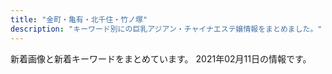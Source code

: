 ```yaml
---
title: "金町・亀有・北千住・竹ノ塚"
description: "キーワード別にの巨乳アジアン・チャイナエステ嬢情報をまとめました。"
---
```


新着画像と新着キーワードをまとめています。
2021年02月11日の情報です。

<DmmAffiliateIns />
<KeywordTable
  shops={
    [
    {
        "station": "JR\u5317\u5343\u4f4f\u99c5\u6771\u53e3",
        "keywords": {},
        "name": "\u7f8e\u5802",
        "url": "http://aroma-heal.com/",
        "img_links": [
            "http://aroma-heal.com/img/sys4.png",
            "http://aroma-heal.com/img/pc.jpg",
            "http://aroma-heal.com/img/cam.jpg",
            "http://aroma-heal.com/img/sys3.png",
            "http://aroma-heal.com/img/t-r.jpg",
            "http://aroma-heal.com/img/t-t.jpg",
            "http://aroma-heal.com/img/sys1.png",
            "http://aroma-heal.com/img/t-s.jpg",
            "http://aroma-heal.com/img/pic.jpg",
            "http://aroma-heal.com/img/paypay.png",
            "http://aroma-heal.com/img/t-a.jpg",
            "http://aroma-heal.com/img/adrs.jpg",
            "http://aroma-heal.com/img/sys2.png",
            "http://aroma-heal.com/img/botton.jpg",
            "http://aroma-heal.com/img/info.jpg",
            "http://aroma-heal.com/img/add.jpg",
            "http://aroma-heal.com/staff/aoi/01.jpg",
            "http://aroma-heal.com/img/tel.jpg",
            "http://aroma-heal.com/staff/yuki/01.jpg",
            "http://aroma-heal.com/img/sysetc.png",
            "http://aroma-heal.com/img/t-o.jpg",
            "http://aroma-heal.com/staff/mimi/01.jpg",
            "http://aroma-heal.com/img/tit.jpg"
        ]
    },
    {
        "station": "JR\u91d1\u753a\u99c5\u5317\u53e3",
        "name": "\u697d",
        "img_links": [
            "http://raku.est888.com/css/nav/nav-004.jpg",
            "http://raku.est888.com/css/cam01.jpg",
            "http://raku.est888.com/css/staff/staff002-a.png",
            "http://raku.est888.com/css/nav/nav-005.jpg",
            "http://raku.est888.com/css/nav/nav-002.jpg",
            "http://raku.est888.com/css/nav/nav-006.jpg",
            "http://raku.est888.com/css/osusume01.jpg",
            "http://raku.est888.com/css/nav/nav-001.jpg",
            "http://raku.est888.com/css/top02-left.png",
            "http://raku.est888.com/css/staff/staff0001-a.png",
            "http://raku.est888.com/css/nav/nav-003.jpg",
            "http://raku.est888.com/css/staff/staff01-a.png",
            "http://raku.est888.com/css/tel.png"
        ],
        "keywords": {
            "87": 2,
            "89": 1,
            "D": 1,
            "C": 2
        },
        "url": "http://raku.est888.com/"
    },
    {
        "keywords": {
            "D": 14,
            "90": 7,
            "89": 7,
            "87": 7,
            "88": 7,
            "86": 14,
            "C": 13
        },
        "station": "JR\u91d1\u753a\u99c5\u5317\u53e3",
        "img_links": [
            "https://lush.jpn.vin/photos/sites/6/2021/01/2021012905303514.jpg",
            "https://lush.jpn.vin/images/tit_news.png",
            "https://lush.jpn.vin/images/room1.jpg",
            "http://lush.a3.jpn.vin/upload/sites/6/2021/01/2021012905303514.jpg",
            "https://lush.jpn.vin/images/side_mobile.png",
            "https://lush.jpn.vin/images/room2.jpg",
            "https://lush.jpn.vin/images/girl.png",
            "https://lush.jpn.vin/photos/sites/6/2020/12/2020121402082025.jpg",
            "https://lush.jpn.vin/images/room3.jpg",
            "https://lush.jpn.vin/images/lb.png",
            "https://lush.jpn.vin/photos/sites/6/2020/12/2020121402091934.jpg",
            "https://lush.jpn.vin/images/bg_comend.jpg",
            "https://lush.jpn.vin/photos/sites/6/2021/01/2021011906135643.jpg",
            "https://lush.jpn.vin/photos/sites/6/2020/12/2020121402072787.jpg",
            "https://lush.jpn.vin/images/top.png",
            "https://lush.jpn.vin/images/rb.png",
            "https://lush.jpn.vin/images/tit_pick.jpg",
            "https://lush.jpn.vin/photos/sites/6/2020/12/202012140206371.jpg",
            "https://lush.jpn.vin/images/border-bottom.png",
            "https://lush.jpn.vin/images/end.jpg",
            "https://lush.jpn.vin/images/room4.jpg",
            "https://lush.jpn.vin/images/tit_staff.jpg"
        ],
        "url": "https://lush.jpn.vin/",
        "name": "\u30e9\u30c3\u30b7\u30e5"
    },
    {
        "station": "\u7af9\u30ce\u585a\u99c5\u897f\u53e3",
        "keywords": {
            "C": 9,
            "88": 1,
            "D": 3,
            "86": 1
        },
        "name": "\u521d\u604b",
        "url": "http://bientid.xyz/",
        "img_links": [
            "http://bientid.xyz/uploads/allimg/210126/1-210126140942300.png",
            "http://bientid.xyz/webstyle/end.png",
            "http://bientid.xyz/webstyle/sp_ico03.png",
            "http://bientid.xyz/uploads/210126/1-210126150T3c8.jpg",
            "http://bientid.xyz/webstyle/sp_ico06.png",
            "http://bientid.xyz/uploads/210203/1-210203151151H2.jpg",
            "http://bientid.xyz/uploads/210203/1-210203151134C5.jpg",
            "http://bientid.xyz/uploads/allimg/210126/1-210126150H2237.jpg",
            "http://bientid.xyz/uploads/210203/1-21020315120VF.jpg",
            "http://bientid.xyz/uploads/allimg/200704/1-200F41K637.jpg",
            "http://bientid.xyz/uploads/allimg/210104/1-210104143G2.jpg",
            "http://bientid.xyz/uploads/allimg/210126/1-210126150FEB.jpg",
            "http://bientid.xyz/webstyle/info.jpg",
            "http://bientid.xyz/webstyle/sp_ico05.png",
            "http://bientid.xyz/webstyle/sp_ico04.png",
            "http://bientid.xyz/uploads/allimg/210126/1-210126150A4T4.jpg",
            "http://bientid.xyz/webstyle/sp_header.png",
            "http://bientid.xyz/uploads/allimg/210126/1-210126150KC30.jpg",
            "http://bientid.xyz/webstyle/sp_ico01.png",
            "http://bientid.xyz/webstyle/sp_ico02.png",
            "http://bientid.xyz/uploads/allimg/200513/1-2005131R509.jpg"
        ]
    },
    {
        "station": "\u6885\u5cf6\u99c5",
        "name": "\u5fc3",
        "url": "http://sumirety.xyz/",
        "img_links": [],
        "keywords": {}
    },
    {
        "station": "JR\u91d1\u753a\u99c5\u5317\u53e3",
        "keywords": {
            "85": 8,
            "86": 2,
            "E": 4,
            "D": 10,
            "87": 4,
            "88": 4,
            "F": 4,
            "C": 14
        },
        "url": "http://www.yurikago-massage.work/",
        "img_links": [
            "http://www.yurikago-massage.work/img/sta10.jpg",
            "http://www.yurikago-massage.work/img/st10.jpg",
            "http://www.yurikago-massage.work/img/mo.png",
            "http://www.yurikago-massage.work/img/botton.jpg",
            "http://www.yurikago-massage.work/img/st8.jpg",
            "http://www.yurikago-massage.work/img/st6.jpg",
            "http://www.yurikago-massage.work/img/fla-1.jpg",
            "http://www.yurikago-massage.work/img/nos.jpg",
            "http://www.yurikago-massage.work/img/st9.jpg",
            "http://www.yurikago-massage.work/img/st12.jpg",
            "http://www.yurikago-massage.work/img/sta9.jpg",
            "http://www.yurikago-massage.work/img/fla-2.jpg",
            "http://www.yurikago-massage.work/img/sta11.jpg",
            "http://www.yurikago-massage.work/img/sta8.jpg",
            "http://www.yurikago-massage.work/img/st09.jpg",
            "http://www.yurikago-massage.work/img/st11.jpg",
            "http://www.yurikago-massage.work/img/sta6.jpg",
            "http://www.yurikago-massage.work/img/st7.jpg",
            "http://www.yurikago-massage.work/img/sta12.jpg",
            "http://www.yurikago-massage.work/img/sta7.jpg"
        ],
        "name": "\u3086\u308a\u304b\u3054"
    },
    {
        "name": "\u7652\u3057\u306e\u5bb6",
        "img_links": [
            "http://www.maria0228.com/img/3.jpg",
            "http://www.maria0228.com/img/7.jpg",
            "http://www.maria0228.com/img/1.jpg",
            "http://www.maria0228.com/img/5.jpg",
            "http://www.maria0228.com/img/aya.jpg",
            "http://www.maria0228.com/img/yuri.jpg",
            "http://www.maria0228.com/img/4.jpg",
            "http://www.maria0228.com/img/6.jpg",
            "http://www.maria0228.com/img/ayumi.jpg",
            "http://www.maria0228.com/img/nana.jpg",
            "http://www.maria0228.com/img/mina.jpg",
            "http://www.maria0228.com/img/danni.jpg",
            "http://www.maria0228.com/img/erika.jpg",
            "http://www.maria0228.com/img/2.jpg"
        ],
        "station": "JR\u4e80\u6709\u99c5\u5317\u53e3",
        "url": "http://www.maria0228.com/",
        "keywords": {}
    },
    {
        "station": "\u6885\u5cf6\u99c5",
        "keywords": {},
        "img_links": [
            "http://relax-esthe.tokyo/css/staff/staff07.png",
            "http://relax-esthe.tokyo/css/m-top02.jpg",
            "http://relax-esthe.tokyo/css/m-top-right01.jpg",
            "http://relax-esthe.tokyo/css/m-left.jpg",
            "http://relax-esthe.tokyo/css/staff/staff03.png",
            "http://relax-esthe.tokyo/images/call.png",
            "http://relax-esthe.tokyo/css/m-right.jpg",
            "http://relax-esthe.tokyo/css/m-head1.jpg",
            "http://relax-esthe.tokyo/css/m-top-right03.jpg",
            "http://relax-esthe.tokyo/css/m-top-right04.jpg",
            "http://relax-esthe.tokyo/css/staff/staff01.png",
            "http://relax-esthe.tokyo/css/m-top-right02.jpg",
            "http://relax-esthe.tokyo/css/staff/staff02.png",
            "http://relax-esthe.tokyo/css/staff/staff06.png",
            "http://relax-esthe.tokyo/css/m-yejiao.jpg",
            "http://relax-esthe.tokyo/css/top-left01.jpg",
            "http://relax-esthe.tokyo/css/staff/staff05.png"
        ],
        "name": "\u3084\u3059\u3089\u304e",
        "url": "http://relax-esthe.tokyo/"
    },
    {
        "keywords": {
            "87": 238,
            "82": 102,
            "E": 204,
            "D": 680,
            "86": 442,
            "88": 68,
            "85": 306,
            "83": 272,
            "C": 585
        },
        "name": "\u82b1\u306e\u604b",
        "station": "\u7dbe\u702c\u99c5\u6771\u53e3",
        "img_links": [
            "http://bananokoi.ies.bz/photos/sites/53/2020/02/202002210532112.jpg",
            "http://bananokoi.ies.bz/photos/sites/53/2019/12/2019120604141324.jpg",
            "http://bananokoi.ies.bz/photos/sites/53/2020/01/2020011802175533.jpg",
            "http://bananokoi.ies.bz/photos/sites/53/2020/02/2020022204462823.jpg",
            "http://bananokoi.ies.bz/photos/sites/53/2020/06/2020063005375274.jpg",
            "http://bananokoi.ies.bz/photos/sites/53/2020/01/2020012905580453.jpg",
            "http://bananokoi.ies.bz/photos/sites/53/2019/11/2019112805045756.jpg",
            "http://bananokoi.ies.bz/photos/sites/53/2019/11/201911280504516.jpg",
            "http://bananokoi.ies.bz/photos/sites/53/2020/11/202011280901218.jpg",
            "http://bananokoi.ies.bz/images/mobile.jpg",
            "http://bananokoi.ies.bz/photos/sites/53/2020/12/2020121106361635.jpg",
            "http://bananokoi.ies.bz/photos/sites/53/2020/03/2020032705040960.jpg",
            "http://bananokoi.ies.bz/photos/sites/53/2020/02/2020020204205679.jpg",
            "http://bananokoi.ies.bz/photos/sites/53/2019/11/2019112509563092.jpg",
            "http://bananokoi.a6.reraku.work/upload/sites/53/2021/02/2021020705035989.jpg",
            "http://bananokoi.ies.bz/images/s_news.png",
            "http://bananokoi.ies.bz/photos/sites/53/2019/12/2019120604140617.jpg",
            "http://bananokoi.ies.bz/photos/sites/53/2020/02/2020021601411955.jpg",
            "http://bananokoi.ies.bz/photos/sites/53/2020/01/2020010804073793.jpg",
            "http://bananokoi.ies.bz/photos/sites/53/2020/06/2020061703534053.jpg",
            "http://bananokoi.ies.bz/photos/sites/53/2020/01/2020010303301377.jpg",
            "http://bananokoi.ies.bz/photos/sites/53/2020/10/2020101906190427.jpg",
            "http://bananokoi.ies.bz/photos/sites/53/2020/01/2020010303302126.jpg",
            "http://bananokoi.ies.bz/images/s_link.png",
            "http://bananokoi.ies.bz/photos/sites/53/2019/09/2019093008164370.jpg",
            "http://bananokoi.ies.bz/photos/sites/53/2019/08/2019082408250582.jpg",
            "http://bananokoi.ies.bz/photos/sites/53/2019/10/2019100807095937.jpg",
            "http://bananokoi.ies.bz/photos/sites/53/2019/10/2019100807095912.jpg",
            "http://bananokoi.ies.bz/photos/sites/53/2020/03/2020031706295336.jpg",
            "http://bananokoi.ies.bz/photos/sites/53/2021/01/2021011602200137.jpg",
            "http://bananokoi.ies.bz/photos/sites/53/2020/07/2020072004552537.jpg",
            "http://bananokoi.ies.bz/images/s3.jpg",
            "http://bananokoi.ies.bz/photos/sites/53/2019/11/2019112509562424.jpg",
            "http://bananokoi.ies.bz/photos/sites/53/2021/01/2021011905294561.jpg",
            "http://bananokoi.ies.bz/photos/sites/53/2020/02/2020021601411832.jpg",
            "http://bananokoi.ies.bz/photos/sites/53/2020/12/2020121503311780.jpg",
            "http://bananokoi.ies.bz/photos/sites/53/2019/09/2019093008164995.jpg",
            "http://bananokoi.ies.bz/photos/sites/53/2020/11/2020110807293666.jpg",
            "http://bananokoi.ies.bz/photos/sites/53/2020/01/2020010804074123.jpg",
            "http://bananokoi.ies.bz/photos/sites/53/2019/12/2019120604135958.jpg",
            "http://bananokoi.ies.bz/photos/sites/53/2019/08/2019082205504462.jpg",
            "http://bananokoi.ies.bz/photos/sites/53/2020/03/2020031706294445.jpg",
            "http://bananokoi.ies.bz/photos/sites/53/2019/11/2019111506470991.jpg",
            "http://bananokoi.ies.bz/images/news_bj1.png",
            "http://bananokoi.ies.bz/photos/sites/53/2020/08/2020081801004276.jpg",
            "http://bananokoi.ies.bz/photos/sites/53/2020/10/2020101705493891.jpg",
            "http://bananokoi.ies.bz/photos/sites/53/2020/12/2020120601271370.jpg",
            "http://bananokoi.ies.bz/photos/sites/53/2019/11/2019112805050353.jpg",
            "http://bananokoi.ies.bz/photos/sites/53/2019/10/2019101907391084.jpg",
            "http://bananokoi.ies.bz/images/s_staff.png",
            "http://bananokoi.ies.bz/photos/sites/53/2020/01/2020012905575764.jpg",
            "http://bananokoi.ies.bz/photos/sites/53/2021/01/2021010706341642.jpg",
            "http://bananokoi.ies.bz/photos/sites/53/2021/02/2021020705035989.jpg",
            "http://bananokoi.ies.bz/images/news_bj3.png",
            "http://bananokoi.ies.bz/photos/sites/53/2020/11/2020110503264562.jpg",
            "http://bananokoi.ies.bz/photos/sites/53/2019/08/2019082409223122.jpg",
            "http://bananokoi.ies.bz/photos/sites/53/2019/09/2019091001154919.jpg",
            "http://bananokoi.ies.bz/images/end.jpg",
            "http://bananokoi.ies.bz/photos/sites/53/2020/01/2020011802175754.jpg",
            "http://bananokoi.ies.bz/photos/sites/53/2020/08/202008300527126.jpg",
            "http://bananokoi.ies.bz/photos/sites/53/2020/02/2020020108400481.jpg",
            "http://bananokoi.ies.bz/photos/sites/53/2019/10/201910100356119.jpg",
            "http://bananokoi.ies.bz/images/top.jpg",
            "http://bananokoi.ies.bz/photos/sites/53/2020/12/2020122306264975.jpg",
            "http://bananokoi.ies.bz/photos/sites/53/2020/02/2020020108400986.jpg",
            "http://bananokoi.ies.bz/photos/sites/53/2020/11/2020111505532746.jpg",
            "http://bananokoi.ies.bz/photos/sites/53/2020/09/2020091405284352.jpg",
            "http://bananokoi.ies.bz/photos/sites/53/2021/01/2021010905422788.jpg"
        ],
        "url": "http://bananokoi.ies.bz/"
    },
    {
        "keywords": {
            "83": 1,
            "86": 2,
            "D": 2,
            "C": 13,
            "84": 1
        },
        "url": "http://kokoroan.jps.cm/",
        "station": "\u7af9\u30ce\u585a\u99c5\u6771\u53e3",
        "name": "\u5922\u306e\u5bb6",
        "img_links": [
            "http://kokoroan.jps.cm/images/room2.jpg",
            "http://kokoroan.jps.cm/images/ser3.jpg",
            "http://kokoroan.jps.cm/photos/sites/31/2019/06/2019060614301966.jpg",
            "http://kokoroan.jps.cm/images/room4.jpg",
            "http://kokoroan.jps.cm/images/girl-z2.jpg",
            "http://kokoroan.jps.cm/images/end.jpg",
            "http://kokoroan.jps.cm/images/mobile.jpg",
            "http://kokoroan.jps.cm/photos/sites/31/2020/08/2020082513400117.jpg",
            "http://kokoroan.jps.cm/images/ser1.jpg",
            "http://kokoroan.jps.cm/images/staff_line.jpg",
            "http://kokoroan.jps.cm/images/service_line.jpg",
            "http://kokoroan.jps.cm/images/ser2.jpg",
            "http://kokoroan.jps.cm/images/ser4.jpg",
            "http://kokoroan.jps.cm/images/ser5.jpg",
            "http://kokoroan.jps.cm/images/mobile2.jpg",
            "http://kokoroan.jps.cm/photos/sites/31/2020/10/2020100113045422.jpg",
            "http://kokoroan.jps.cm/images/top.jpg",
            "http://kokoroan.jps.cm/images/room1.jpg",
            "http://kokoroan.jps.cm/images/room3.jpg",
            "http://kokoroan.jps.cm/images/bj3.jpg",
            "http://kokoroan.jps.cm/images/girl-z1.jpg",
            "http://kokoroan.jps.cm/photos/sites/31/2019/02/2019021213081728.jpg"
        ]
    },
    {
        "url": "http://koi.rankuens.com/",
        "station": "JR\u4e80\u6709\u99c5\u5357\u53e3",
        "name": "\u604b\u4eba\u697d\u5712",
        "keywords": {
            "86": 2,
            "D": 3,
            "87": 2,
            "89": 1,
            "E": 2
        },
        "img_links": [
            "http://koi.rankuens.com/css/top-001.jpg",
            "http://koi.rankuens.com/css/left.jpg",
            "http://koi.rankuens.com/css/staff/staff0006.jpg",
            "http://koi.rankuens.com/css/top005.jpg",
            "http://koi.rankuens.com/css/nav/nav02.jpg",
            "http://koi.rankuens.com/css/nav/nav04.jpg",
            "http://koi.rankuens.com/css/nav/nav05.jpg",
            "http://koi.rankuens.com/css/staff/staff09.jpg",
            "http://koi.rankuens.com/css/nav/nav01.jpg",
            "http://koi.rankuens.com/css/right.jpg",
            "http://koi.rankuens.com/css/staff/staff08.jpg",
            "http://koi.rankuens.com/css/staff/staff0005.jpg",
            "http://koi.rankuens.com/css/staff/staff0005-b.jpg",
            "http://koi.rankuens.com/css/staff/staff10.jpg",
            "http://koi.rankuens.com/css/head03.jpg",
            "http://koi.rankuens.com/css/nav/nav06.jpg",
            "http://koi.rankuens.com/css/nav/nav03.jpg",
            "http://koi.rankuens.com/css/top004.jpg"
        ]
    },
    {
        "url": "http://lux.abnavi.info/",
        "name": "Lux\u30fb\u30e9\u30c3\u30af\u30b9",
        "station": "JR\u4e80\u6709\u99c5\u5357\u53e3",
        "keywords": {
            "87": 1,
            "C": 14,
            "D": 3,
            "G": 1,
            "E": 2,
            "85": 2,
            "88": 2,
            "84": 1
        },
        "img_links": [
            "http://lux.abnavi.info/images/s_staff.png",
            "http://lux.abnavi.info/images/acc5.jpg",
            "http://lux.abnavi.info/photos/sites/13/2020/12/2020121219411715.jpg",
            "http://lux.abnavi.info/photos/sites/13/2020/12/2020121219412144.jpg",
            "http://lux.abnavi.info/images/acc2.jpg",
            "http://lux.abnavi.info/images/s_pick.jpg",
            "http://lux.abnavi.info/images/acc6.jpg",
            "http://lux.abnavi.info/images/nbj1.png",
            "http://komajo2.a1.ies.bz/upload/sites/13/2020/12/2020121219411983.jpg",
            "http://lux.abnavi.info/photos/sites/13/2021/02/2021020819130189.jpg",
            "http://lux.abnavi.info/photos/sites/13/2020/12/2020121219411983.jpg",
            "http://lux.abnavi.info/images/mobile.png",
            "http://lux.abnavi.info/images/room4.jpg",
            "http://lux.abnavi.info/images/s_news.png",
            "http://lux.abnavi.info/images/room2.jpg",
            "http://komajo2.a1.ies.bz/upload/sites/13/2021/02/2021020819130189.jpg",
            "http://lux.abnavi.info/images/acc3.jpg",
            "http://lux.abnavi.info/images/room3.jpg",
            "http://lux.abnavi.info/photos/sites/13/2020/12/2020121219412237.jpg",
            "http://komajo2.a1.ies.bz/upload/sites/13/2020/12/2020121219412237.jpg",
            "http://lux.abnavi.info/images/s_link.png",
            "http://lux.abnavi.info/images/nbj3.jpg",
            "http://lux.abnavi.info/images/room1.jpg",
            "http://lux.abnavi.info/images/info.jpg",
            "http://lux.abnavi.info/images/acc4.jpg",
            "http://lux.abnavi.info/images/acc1.jpg",
            "http://lux.abnavi.info/images/top.png",
            "http://lux.abnavi.info/photos/sites/13/2020/12/2020121219411956.jpg"
        ]
    },
    {
        "station": "JR\u4e80\u6709\u99c5\u5317\u53e3",
        "img_links": [
            "http://h-rlx.xyz/girl/011.jpg",
            "http://h-rlx.xyz/images/index_20.jpg",
            "http://h-rlx.xyz/girl/015.jpg",
            "http://h-rlx.xyz/girl/014.jpg",
            "http://h-rlx.xyz/images/index_11.jpg",
            "http://h-rlx.xyz/images/index_16.jpg",
            "http://h-rlx.xyz/images/index_23.jpg",
            "http://h-rlx.xyz/images/index_02.jpg",
            "http://h-rlx.xyz/images/info.jpg",
            "http://h-rlx.xyz/images/index_09.jpg",
            "http://h-rlx.xyz/images/staff_10.jpg",
            "http://h-rlx.xyz/girl/013a.jpg",
            "http://h-rlx.xyz/images/index_26.jpg",
            "http://h-rlx.xyz/girl/012a.jpg",
            "http://h-rlx.xyz/images/index_19.jpg",
            "http://h-rlx.xyz/girl/03.jpg",
            "http://h-rlx.xyz/images/index_06.jpg",
            "http://h-rlx.xyz/girl/07a.jpg",
            "http://h-rlx.xyz/girl/03a.jpg",
            "http://h-rlx.xyz/images/index_18.jpg",
            "http://h-rlx.xyz/girl/05a.jpg",
            "http://h-rlx.xyz/images/index_24.jpg",
            "http://h-rlx.xyz/girl/07.jpg",
            "http://h-rlx.xyz/images/index_07.jpg",
            "http://h-rlx.xyz/girl/01.jpg",
            "http://h-rlx.xyz/girl/09a.jpg",
            "http://h-rlx.xyz/girl/04.jpg",
            "http://h-rlx.xyz/images/02.jpg",
            "http://h-rlx.xyz/girl/06a.jpg",
            "http://h-rlx.xyz/images/info_10.jpg",
            "http://h-rlx.xyz/girl/08.jpg",
            "http://h-rlx.xyz/girl/012.jpg",
            "http://h-rlx.xyz/girl/02.jpg",
            "http://h-rlx.xyz/images/01.jpg",
            "http://h-rlx.xyz/images/index_10.jpg",
            "http://h-rlx.xyz/images/index_15.jpg",
            "http://h-rlx.xyz/girl/01a.jpg",
            "http://h-rlx.xyz/images/index_04.jpg",
            "http://h-rlx.xyz/images/index_14.jpg",
            "http://h-rlx.xyz/girl/09.jpg",
            "http://h-rlx.xyz/images/index_12.jpg",
            "http://h-rlx.xyz/images/index_01.jpg",
            "http://h-rlx.xyz/girl/010.jpg",
            "http://h-rlx.xyz/images/index_21.jpg",
            "http://h-rlx.xyz/girl/00.jpg",
            "http://h-rlx.xyz/girl/013.jpg",
            "http://h-rlx.xyz/girl/06.jpg",
            "http://h-rlx.xyz/girl/04a.jpg",
            "http://h-rlx.xyz/images/rec_10.jpg",
            "http://h-rlx.xyz/images/rec.jpg",
            "http://h-rlx.xyz/images/index_05.jpg",
            "http://h-rlx.xyz/girl/05.jpg",
            "http://h-rlx.xyz/images/index_03.jpg",
            "http://h-rlx.xyz/girl/08a.jpg"
        ],
        "name": "\u82b1\u5c4b",
        "keywords": {},
        "url": "http://h-rlx.xyz/"
    },
    {
        "keywords": {
            "D": 9
        },
        "name": "\u96c5",
        "station": "JR\u91d1\u753a\u99c5\u5317\u53e3",
        "url": "http://esthe-massage.pink/",
        "img_links": [
            "http://esthe-massage.pink/images/mobile.jpg",
            "http://esthe-massage.pink/images/cg2.jpg",
            "http://esthe-massage.pink/images/cg1.jpg",
            "http://esthe-massage.pink/images/staff_s.jpg",
            "http://esthe-massage.pink/sp/images/cg1.jpg",
            "http://esthe-massage.pink/sp/images/cg5.jpg",
            "http://esthe-massage.pink/sp/images/telb.png",
            "http://esthe-massage.pink/sp/images/cg10.jpg",
            "http://esthe-massage.pink/sp/images/cg6.jpg",
            "http://esthe-massage.pink/sp/images/cg4.jpg",
            "http://esthe-massage.pink/images/newface.jpg",
            "http://esthe-massage.pink/images/aboutus.jpg",
            "http://esthe-massage.pink/images/cg8.jpg",
            "http://esthe-massage.pink/sp/images/tel.png",
            "http://esthe-massage.pink/images/pick.jpg",
            "http://esthe-massage.pink/images/line.jpg",
            "http://esthe-massage.pink/images/news.jpg",
            "http://esthe-massage.pink/images/line2.jpg",
            "http://esthe-massage.pink/images/bb.png",
            "http://esthe-massage.pink/images/tb.png",
            "http://esthe-massage.pink/images/mobile1.jpg",
            "http://esthe-massage.pink/images/compaign.jpg",
            "http://esthe-massage.pink/images/top.png",
            "http://esthe-massage.pink/images/cg5.jpg",
            "http://esthe-massage.pink/sp/images/cg3.jpg",
            "http://esthe-massage.pink/images/cg4.jpg",
            "http://esthe-massage.pink/sp/images/teline.png",
            "http://esthe-massage.pink/images/cg10.jpg",
            "http://esthe-massage.pink/images/end3.png",
            "http://esthe-massage.pink/images/cg3.jpg",
            "http://esthe-massage.pink/images/tb1.png",
            "http://esthe-massage.pink/sp/images/top-img01.png",
            "http://esthe-massage.pink/images/cg9.jpg",
            "http://esthe-massage.pink/sp/images/cg2.jpg",
            "http://esthe-massage.pink/images/staff_tit.jpg",
            "http://esthe-massage.pink/sp/images/cg9.jpg",
            "http://esthe-massage.pink/images/cg6.jpg",
            "http://esthe-massage.pink/sp/images/cg8.jpg",
            "http://esthe-massage.pink/images/cg7.jpg"
        ]
    },
    {
        "station": "\u7af9\u30ce\u585a\u99c5\u6771\u53e3",
        "url": "https://anna.iest.info/",
        "img_links": [
            "https://anna.iest.info/images/room4.jpg",
            "https://anna.iest.info/photos/sites/32/2020/09/2020092404431618.jpg",
            "https://anna.iest.info/photos/sites/32/2020/09/2020092310180247.jpg",
            "https://anna.iest.info/photos/sites/32/2020/09/2020092310084345.jpg",
            "https://anna.iest.info/photos/sites/32/2020/11/2020110204554291.jpg",
            "https://anna.iest.info/images/room1.jpg",
            "https://anna.iest.info/photos/sites/32/2021/01/2021012302265121.jpg",
            "https://anna.iest.info/photos/sites/32/2020/10/2020102309073277.jpg",
            "https://anna.iest.info/images/top.png",
            "https://anna.iest.info/photos/sites/32/2020/09/2020092310095442.jpg",
            "https://anna.iest.info/images/side_link02.png",
            "https://anna.iest.info/photos/sites/32/2020/12/2020122407252653.jpg",
            "https://anna.iest.info/images/side_link03.png",
            "https://anna.iest.info/photos/sites/32/2021/01/2021012102543828.jpg",
            "https://anna.iest.info/images/05.jpg",
            "https://anna.iest.info/photos/sites/32/2021/01/202101230226466.jpg",
            "https://anna.iest.info/photos/sites/32/2020/09/2020092310053060.jpg",
            "https://anna.iest.info/images/09.jpg",
            "https://anna.iest.info/photos/sites/32/2020/09/2020092310104790.jpg",
            "https://anna.iest.info/images/sp_top.jpg",
            "https://anna.iest.info/images/room2.jpg",
            "https://anna.iest.info/images/room3.jpg",
            "https://anna.iest.info/photos/sites/32/2021/01/2021012102544587.jpg",
            "https://anna.iest.info/photos/sites/32/2020/09/2020092310230663.jpg",
            "https://anna.iest.info/photos/sites/32/2020/09/2020092310053021.jpg"
        ],
        "name": "\u5b89\u5a1c\u30fb\u30a2\u30f3\u30ca",
        "keywords": {
            "87": 92,
            "88": 23,
            "85": 23,
            "D": 94,
            "80": 23,
            "83": 23,
            "86": 25,
            "E": 69,
            "C": 46
        }
    },
    {
        "img_links": [
            "http://bright.xyz.mn/photos/sites/10/2020/02/2020022201512493.jpg",
            "http://bright.xyz.mn/images/end.png",
            "http://bright.xyz.mn/photos/sites/10/2020/07/2020072611535558.jpg",
            "http://bright.xyz.mn/photos/sites/10/2020/10/2020100804253425.jpg",
            "http://bright.xyz.mn/images/mobile.jpg",
            "http://bright.xyz.mn/images/staff_bj3.jpg",
            "http://bright.xyz.mn/photos/sites/10/2020/07/202007261153576.jpg",
            "http://bright.xyz.mn/images/s_link.jpg",
            "http://bright.xyz.mn/photos/sites/10/2020/08/2020081003373131.jpg",
            "http://bright.xyz.mn/images/s_therapist.jpg",
            "http://bright.xyz.mn/photos/sites/10/2020/11/2020110507362248.jpg",
            "http://bright.xyz.mn/photos/sites/10/2020/02/2020022201512671.jpg",
            "http://bright.xyz.mn/photos/sites/10/2021/02/2021020306534154-308x411.jpg",
            "http://bright.xyz.mn/images/news_bj3.jpg",
            "http://bright.xyz.mn/images/s_face.jpg",
            "http://bright.xyz.mn/photos/sites/10/2020/11/2020112603202074-308x411.jpg",
            "http://bright.xyz.mn/photos/sites/10/2020/02/2020022201512635.jpg",
            "http://bright.xyz.mn/images/new.jpg",
            "http://bright.xyz.mn/photos/sites/10/2020/08/2020081003373252.jpg",
            "http://bright.xyz.mn/photos/sites/10/2021/02/2021020809400871.jpg",
            "http://bright.xyz.mn/photos/sites/10/2021/02/2021020306534154.jpg",
            "http://bright.xyz.mn/photos/sites/10/2020/07/2020072612030016.jpg",
            "http://bright.xyz.mn/images/top.png",
            "http://bright.xyz.mn/images/2.jpg",
            "http://bright.xyz.mn/images/1.jpg",
            "http://bright.xyz.mn/photos/sites/10/2020/11/2020112603202074.jpg",
            "http://bright.xyz.mn/photos/sites/10/2020/11/2020112603202174.jpg",
            "http://bright.xyz.mn/photos/sites/10/2020/08/2020081003373131-308x411.jpg",
            "http://bright.xyz.mn/photos/sites/10/2020/11/2020111606393626.jpg",
            "http://bright.xyz.mn/images/s_news.jpg",
            "http://bright.xyz.mn/images/s_pick.png",
            "http://bright.xyz.mn/images/line.png"
        ],
        "keywords": {
            "89": 44,
            "88": 66,
            "G": 22,
            "87": 44,
            "86": 44,
            "E": 88,
            "H": 22,
            "92": 22,
            "F": 22,
            "85": 22,
            "D": 116,
            "83": 22
        },
        "url": "http://bright.xyz.mn/",
        "station": "JR\u4e80\u6709\u99c5\u5357\u53e3",
        "name": "Plaisir\u30fb\u30d7\u30ec\u30b8\u30fc\u30eb"
    },
    {
        "name": "heart Peace \uff5e\u30cf\u30fc\u30c8\u30d4\u30fc\u30b9\uff5e",
        "url": "https://heart-peace.business.site/",
        "img_links": [],
        "keywords": {},
        "station": "\u7dbe\u702c\u99c5"
    },
    {
        "station": "\u7dbe\u702c\u99c5\u6771\u53e3",
        "keywords": {},
        "img_links": [
            "http://ayase-ai.jpest.net/uploads//sites/33/2020/11/g1-225x300.jpg",
            "http://ayase-ai.jpest.net/uploads//sites/33/2020/12/main_top.png",
            "http://ayase-ai.jpest.net/uploads//sites/33/2020/11/g4-225x300.jpg",
            "http://ayase-ai.jpest.net/uploads//sites/33/2020/12/r2-1.png",
            "http://ayase-ai.jpest.net/uploads//sites/33/2020/11/g6-225x300.jpg",
            "http://ayase-ai.jpest.net/uploads//sites/33/2020/11/g1.jpg",
            "http://ayase-ai.jpest.net/uploads//sites/33/2020/11/g2-225x300.jpg",
            "http://ayase-ai.jpest.net/uploads//sites/33/2020/12/main_top-1.png",
            "http://ayase-ai.jpest.net/uploads//sites/33/2020/11/g5.jpg",
            "http://ayase-ai.jpest.net/uploads//sites/33/2020/12/r3-1.png",
            "http://ayase-ai.jpest.net/uploads//sites/33/2020/11/g3-225x300.jpg",
            "http://ayase-ai.jpest.net/uploads//sites/33/2020/12/ma01-1.jpg",
            "http://ayase-ai.jpest.net/uploads//sites/33/2020/12/shishu-2.png",
            "http://ayase-ai.jpest.net/uploads//sites/33/2021/01/g1.jpg",
            "http://ayase-ai.jpest.net/uploads//sites/33/2020/12/mobile-1.jpg",
            "http://ayase-ai.jpest.net/uploads//sites/33/2020/12/re.jpg",
            "http://ayase-ai.jpest.net/uploads//sites/33/2020/12/ss.png",
            "http://ayase-ai.jpest.net/uploads//sites/33/2020/11/g4.jpg",
            "http://ayase-ai.jpest.net/uploads//sites/33/2021/01/g1-225x300.jpg",
            "http://ayase-ai.jpest.net/uploads//sites/33/2020/11/g6.jpg",
            "http://ayase-ai.jpest.net/uploads//sites/33/2020/11/g2.jpg",
            "http://ayase-ai.jpest.net/uploads//sites/33/2020/11/g5-225x300.jpg",
            "http://ayase-ai.jpest.net/uploads//sites/33/2020/12/r1.png",
            "http://ayase-ai.jpest.net/uploads//sites/33/2020/12/r4-1.png",
            "http://ayase-ai.jpest.net/uploads//sites/33/2020/11/g3.jpg",
            "http://ayase-ai.jpest.net/uploads//sites/33/2020/12/main_bottom-1.png",
            "http://ayase-ai.jpest.net/uploads//sites/33/2020/11/m-top02-1.jpg",
            "http://ayase-ai.jpest.net/uploads//sites/33/2020/12/main_bottom.png"
        ],
        "name": "\u611b",
        "url": "http://ayase-ai.jpest.net/"
    },
    {
        "keywords": {
            "88": 8,
            "C": 8,
            "86": 16,
            "87": 32,
            "D": 48
        },
        "station": "JR\u5317\u5343\u4f4f\u99c5\u897f\u53e3",
        "url": "http://www.babygirl.relaxjp.info/",
        "name": "Baby Girl \uff5e\u30d9\u30a4\u30d3\u30fc\u30ac\u30fc\u30eb\uff5e",
        "img_links": [
            "http://www.babygirl.relaxjp.info/files/001.jpg",
            "http://www.babygirl.relaxjp.info/files/005.jpg",
            "http://www.babygirl.relaxjp.info/images/rsubt3.png",
            "http://www.babygirl.relaxjp.info/photo_news/upimg/98779601b50463487f_0.jpg",
            "http://www.babygirl.relaxjp.info/images/slider-img001.jpg",
            "http://www.babygirl.relaxjp.info/images/m5.jpg",
            "http://www.babygirl.relaxjp.info/images/m1.jpg",
            "http://www.babygirl.relaxjp.info/images/m6.jpg",
            "http://www.babygirl.relaxjp.info/images/slider-img002.jpg",
            "http://www.babygirl.relaxjp.info/images/rsubt5.png",
            "http://www.babygirl.relaxjp.info/images/rsubt4.png",
            "http://www.babygirl.relaxjp.info/files/003.jpg",
            "http://www.babygirl.relaxjp.info/images/b-tel.png",
            "http://www.babygirl.relaxjp.info/files/007.jpg",
            "http://www.babygirl.relaxjp.info/images/rsubt2.png",
            "http://www.babygirl.relaxjp.info/files/002.jpg",
            "http://www.babygirl.relaxjp.info/files/004.jpg",
            "http://www.babygirl.relaxjp.info/images/m3.jpg",
            "http://www.babygirl.relaxjp.info/files/006.jpg",
            "http://www.babygirl.relaxjp.info/images/m2.jpg",
            "http://www.babygirl.relaxjp.info/images/rsubt1.png",
            "http://www.babygirl.relaxjp.info/images/b-online.png",
            "http://www.babygirl.relaxjp.info/images/m4.jpg",
            "http://www.babygirl.relaxjp.info/images/rsubt7.png",
            "http://www.babygirl.relaxjp.info/images/rsubt6.png"
        ]
    },
    {
        "name": "You First*\u30e6\u30fc\u30d5\u30a1\u30fc\u30b9\u30c8",
        "url": "http://youfirstesthe.com/",
        "station": "\u7dbe\u702c\u99c5\u6771\u53e3",
        "img_links": [
            "http://youfirstesthe.com/upload/girl/img03/img2_0008.jpg",
            "http://youfirstesthe.com/upload/girl/img03/img5_0008.jpg",
            "http://youfirstesthe.com/upload/girl/img03/img2_0016.jpg",
            "http://youfirstesthe.com/images/top/ranking01.png",
            "http://youfirstesthe.com/upload/girl/img02/img1_0003.jpg",
            "http://youfirstesthe.com/upload/board/img_1600470945.jpg",
            "http://youfirstesthe.com/upload/girl/img03/img1_0007.jpg",
            "http://youfirstesthe.com/upload/girl/img03/img4_0008.jpg",
            "http://youfirstesthe.com/upload/girl/img03/img1_0026.jpg",
            "http://youfirstesthe.com/upload/girl/img02/img1_0007.jpg",
            "http://youfirstesthe.com/upload/girl/img03/img1_0015.jpg",
            "http://youfirstesthe.com/upload/girl/img02/img1_0016.jpg",
            "http://youfirstesthe.com/images/top/news.png",
            "http://youfirstesthe.com/upload/girl/img03/img3_0007.jpg",
            "http://youfirstesthe.com/upload/girl/img02/img1_0014.jpg",
            "http://youfirstesthe.com/upload/girl/img03/img4_0007.jpg",
            "http://youfirstesthe.com/images/common/tel.png",
            "http://youfirstesthe.com/upload/girl/img03/img1_0008.jpg",
            "http://youfirstesthe.com/images/top/ranking02.png",
            "http://youfirstesthe.com/upload/board/img_1555924960.jpg",
            "http://youfirstesthe.com/upload/girl/img03/img2_0020.jpg",
            "http://youfirstesthe.com/upload/girl/img03/img1_0027.jpg",
            "http://youfirstesthe.com/upload/girl/img03/img1_0016.jpg",
            "http://youfirstesthe.com/upload/girl/img03/img2_0019.jpg",
            "http://youfirstesthe.com/upload/girl/img03/img3_0020.jpg",
            "http://youfirstesthe.com/images/top/list_btn.png",
            "http://youfirstesthe.com/upload/girl/img03/img3_0008.jpg",
            "http://youfirstesthe.com/upload/girl/img02/img1_0020.jpg",
            "http://youfirstesthe.com/upload/girl/img03/img1_0019.jpg",
            "http://youfirstesthe.com/upload/girl/img03/img2_0007.jpg",
            "http://youfirstesthe.com/upload/board/img_1601452249.jpg",
            "http://youfirstesthe.com/upload/board/img_1551939705.jpg",
            "http://youfirstesthe.com/upload/girl/img03/img1_0004.jpg",
            "http://youfirstesthe.com/upload/girl/img03/img1_0024.jpg",
            "http://youfirstesthe.com/upload/girl/img03/img1_0014.jpg",
            "http://youfirstesthe.com/upload/board/img_1547772766.jpg",
            "http://youfirstesthe.com/upload/girl/img02/img1_0026.jpg",
            "http://youfirstesthe.com/images/top/pickup_box.png",
            "http://youfirstesthe.com/upload/girl/img02/img1_0021.jpg",
            "http://youfirstesthe.com/upload/girl/img02/img1_0024.jpg",
            "http://youfirstesthe.com/images/common/main_txt_corona.jpg",
            "http://youfirstesthe.com/upload/girl/img02/img1_0019.jpg",
            "http://youfirstesthe.com/upload/girl/img03/img2_0003.jpg",
            "http://youfirstesthe.com/upload/girl/img02/img1_0008.jpg",
            "http://youfirstesthe.com/upload/girl/img03/img2_0014.jpg",
            "http://youfirstesthe.com/upload/girl/img02/img1_0015.jpg",
            "http://youfirstesthe.com/upload/girl/img03/img1_0003.jpg",
            "http://youfirstesthe.com/upload/girl/img03/img3_0003.jpg",
            "http://youfirstesthe.com/upload/girl/img03/img1_0021.jpg",
            "http://youfirstesthe.com/upload/board/img_1558501433.jpg",
            "http://youfirstesthe.com/upload/girl/img03/img1_0020.jpg",
            "http://youfirstesthe.com/images/top/ranking03.png",
            "http://youfirstesthe.com/upload/girl/img02/img1_0027.jpg",
            "http://youfirstesthe.com/upload/girl/img02/img1_0004.jpg"
        ],
        "keywords": {
            "G": 5,
            "C": 4,
            "89": 2,
            "88": 3,
            "E": 19,
            "92": 5,
            "\u30bb\u30af\u30b7\u30fc": 6,
            "87": 4,
            "93": 6,
            "86": 6,
            "91": 5,
            "D": 5,
            "95": 3,
            "90": 6,
            "94": 8,
            "F": 3
        }
    },
    {
        "station": "JR\u4e80\u6709\u99c5\u5357\u53e3",
        "url": "http://www.hananoyume.esjp.info/",
        "keywords": {
            "D": 7,
            "88": 1,
            "89": 1,
            "E": 1,
            "86": 2,
            "87": 5
        },
        "name": "\u82b1\u306e\u5922",
        "img_links": [
            "http://www.hananoyume.esjp.info/images/maga.jpg",
            "http://www.hananoyume.esjp.info/files/005.jpg",
            "http://www.hananoyume.esjp.info/files/007-02.jpg",
            "http://www.hananoyume.esjp.info/files/010-02.jpg",
            "http://www.hananoyume.esjp.info/files/006.jpg",
            "http://www.hananoyume.esjp.info/images/infotiao1.jpg",
            "http://www.hananoyume.esjp.info/files/011.jpg",
            "http://www.hananoyume.esjp.info/images/shop/shop01.jpg",
            "http://www.hananoyume.esjp.info/images/shop/shop03.jpg",
            "http://www.hananoyume.esjp.info/files/001-02.jpg",
            "http://www.hananoyume.esjp.info/files/009-03.jpg",
            "http://www.hananoyume.esjp.info/images/s3.jpg",
            "http://www.hananoyume.esjp.info/images/zi_massage.png",
            "http://www.hananoyume.esjp.info/files/010-03.jpg",
            "http://www.hananoyume.esjp.info/images/shop/shop04.jpg",
            "http://www.hananoyume.esjp.info/images/s2.jpg",
            "http://www.hananoyume.esjp.info/files/001-03.jpg",
            "http://www.hananoyume.esjp.info/files/008-03.jpg",
            "http://www.hananoyume.esjp.info/images/main_bottom.png",
            "http://www.hananoyume.esjp.info/files/001.jpg",
            "http://www.hananoyume.esjp.info/images/s1.jpg",
            "http://www.hananoyume.esjp.info/files/008-02.jpg",
            "http://www.hananoyume.esjp.info/files/011-03.jpg",
            "http://www.hananoyume.esjp.info/files/007-03.jpg",
            "http://www.hananoyume.esjp.info/images/pick.png",
            "http://www.hananoyume.esjp.info/images/main_top.png",
            "http://www.hananoyume.esjp.info/images/tel.png",
            "http://www.hananoyume.esjp.info/files/006-03.jpg",
            "http://www.hananoyume.esjp.info/images/service.png",
            "http://www.hananoyume.esjp.info/images/shop/shop02.jpg",
            "http://www.hananoyume.esjp.info/files/009-02.jpg",
            "http://www.hananoyume.esjp.info/files/006-02.jpg",
            "http://www.hananoyume.esjp.info/files/010.jpg",
            "http://www.hananoyume.esjp.info/files/005-03.jpg",
            "http://www.hananoyume.esjp.info/files/003-02.jpg",
            "http://www.hananoyume.esjp.info/images/xian.png",
            "http://www.hananoyume.esjp.info/images/zi_staff.png",
            "http://www.hananoyume.esjp.info/files/003-03.jpg",
            "http://www.hananoyume.esjp.info/files/011-02.jpg",
            "http://www.hananoyume.esjp.info/files/007.jpg",
            "http://www.hananoyume.esjp.info/files/009.jpg",
            "http://www.hananoyume.esjp.info/files/003.jpg",
            "http://www.hananoyume.esjp.info/images/new1.png",
            "http://www.hananoyume.esjp.info/files/008.jpg",
            "http://www.hananoyume.esjp.info/images/new3.png",
            "http://www.hananoyume.esjp.info/files/005-02.jpg"
        ]
    },
    {
        "url": "http://kenkounoie-umejima.este88.com/",
        "name": "\u5065\u5eb7\u306e\u5bb6",
        "keywords": {},
        "station": "\u6885\u5cf6\u99c5",
        "img_links": [
            "http://kenkounoie-umejima.este88.com/images/img1.jpg",
            "http://kenkounoie-umejima.este88.com/gals/risa1.jpg",
            "http://kenkounoie-umejima.este88.com/gals/akane1.jpg",
            "http://kenkounoie-umejima.este88.com/images/info.png",
            "http://kenkounoie-umejima.este88.com/images/acc2.jpg",
            "http://kenkounoie-umejima.este88.com/gals/emi1.jpg",
            "http://kenkounoie-umejima.este88.com/images/acc5.jpg",
            "http://kenkounoie-umejima.este88.com/images/acc3.jpg",
            "http://kenkounoie-umejima.este88.com/images/acc4.jpg",
            "http://kenkounoie-umejima.este88.com/gals/kiki1.jpg",
            "http://kenkounoie-umejima.este88.com/gals/mimi1.jpg",
            "http://kenkounoie-umejima.este88.com/images/qr.jpg",
            "http://kenkounoie-umejima.este88.com/images/img2.jpg",
            "http://kenkounoie-umejima.este88.com/images/acc1.jpg",
            "http://kenkounoie-umejima.este88.com/gals/ai1.jpg",
            "http://kenkounoie-umejima.este88.com/images/img3.jpg",
            "http://kenkounoie-umejima.este88.com/images/img4.jpg",
            "http://kenkounoie-umejima.este88.com/i/sp02.jpg",
            "http://kenkounoie-umejima.este88.com/gals/rika1.jpg"
        ]
    },
    {
        "keywords": {
            "90": 6,
            "83": 6,
            "D": 3,
            "C": 8,
            "89": 3,
            "92": 2,
            "86": 2,
            "84": 2,
            "87": 3
        },
        "name": "LUCKY",
        "url": "http://lucky.weblog.tc/",
        "station": "\u7dbe\u702c\u99c5\u6771\u53e3",
        "img_links": [
            "http://lucky.weblog.tc/icon2.png",
            "http://lucky.weblog.tc/2/uploadimg/1591253020.jpg",
            "http://lucky.weblog.tc/2/uploadimg/1591252992.jpg",
            "http://lucky.weblog.tc/2/uploadimg/1591886646.jpg",
            "http://lucky.weblog.tc/2/uploadimg/1591253175.jpg",
            "http://lucky.weblog.tc/2/uploadimg/1597854926.jpeg",
            "http://lucky.weblog.tc/loader.png",
            "http://lucky.weblog.tc/2/uploadimg/1610781080.jpeg",
            "http://lucky.weblog.tc/2/uploadimg/1613027456.jpeg",
            "http://lucky.weblog.tc/2/uploadimg/1600148455.jpeg",
            "http://lucky.weblog.tc/2/uploadimg/1591886701.jpg"
        ]
    },
    {
        "img_links": [
            "http://rakuen.ies.fun/images/mobile.jpg",
            "http://rakuen.ies.fun/images/room4.jpg",
            "http://rakuen.ies.fun/images/info.jpg",
            "http://rakuen.ies.fun/photos/sites/40/2021/02/2021020106591748.jpg",
            "http://rakuen.ies.fun/images/tel.jpg",
            "http://rakuen.ies.fun/images/s_link.png",
            "http://rakuen.ies.fun/photos/sites/40/2021/02/2021020106592856.jpg",
            "http://rakuen.ies.fun/photos/sites/40/2021/02/202102010659230.jpg",
            "http://rakuen.ies.fun/images/s_staff.png",
            "http://rakuen.ies.fun/photos/sites/40/2021/02/2021020106592140.jpg",
            "http://rakuen.ies.fun/images/s_news.jpg",
            "http://rakuen.ies.fun/images/room1.jpg",
            "http://rakuen.ies.fun/images/room2.jpg",
            "http://rakuen.ies.fun/images/info2.jpg",
            "http://rakuen.ies.fun/images/room3.jpg",
            "http://rakuen.ies.fun/images/s3.jpg"
        ],
        "keywords": {
            "83": 5,
            "86": 10,
            "C": 5,
            "85": 5,
            "D": 15
        },
        "name": "\u7e01",
        "url": "http://rakuen.ies.fun/",
        "station": "\u897f\u65b0\u4e95\u99c5\u897f\u53e3"
    },
    {
        "station": "\u5800\u5207\u83d6\u84b2\u5712\u99c5",
        "img_links": [
            "https://image.jimcdn.com/app/cms/image/transf/none/path/s491738307dab8ed0/image/iba7a970dbc047ea1/version/1612427332/image.jpg",
            "https://image.jimcdn.com/app/cms/image/transf/dimension=1080x1024:format=jpg/path/s491738307dab8ed0/image/i620db1cf9b307f7a/version/1610625248/image.jpg",
            "https://image.jimcdn.com/app/cms/image/transf/dimension=1080x1024:format=jpg/path/s491738307dab8ed0/image/ie54739bfe4411825/version/1611138624/image.jpg",
            "https://image.jimcdn.com/app/cms/image/transf/dimension=1080x1024:format=jpg/path/s491738307dab8ed0/image/i0ab0a1b77accb1c7/version/1612427672/image.jpg",
            "https://image.jimcdn.com/app/cms/image/transf/none/path/s491738307dab8ed0/image/i5806f8c0fbbca598/version/1417614009/image.jpg"
        ],
        "name": "\u541b\u5b89",
        "url": "http://kungangm.jimdo.com/",
        "keywords": {}
    },
    {
        "name": "\u685c",
        "url": "https://besteste.com/",
        "keywords": {
            "86": 1,
            "85": 2,
            "E": 2,
            "C": 1,
            "D": 2
        },
        "station": "JR\u4e80\u6709\u99c5\u5317\u53e3",
        "img_links": [
            "https://besteste.com/js/sliderLine/slide_prev.png",
            "https://besteste.com/staffPhoto/b20201223163111.jpg",
            "https://besteste.com/images/returnBtn.png",
            "https://besteste.com/staffPhoto/s20210206174033.jpg",
            "https://besteste.com/staffPhoto/s20201104202509.jpg",
            "https://besteste.com/staffPhoto/b20201104202637.jpg",
            "https://besteste.com/images/slider1/01.jpg",
            "https://besteste.com/staffPhoto/b20210206174200.jpg",
            "https://besteste.com/js/sliderLine/slide_next.png",
            "https://besteste.com/staffPhoto/b20201104201732.jpg",
            "https://besteste.com/staffPhoto/b20201104202235.jpg",
            "https://besteste.com/staffPhoto/b20201104202024.jpg",
            "https://besteste.com/staffPhoto/s20201104201732.jpg",
            "https://besteste.com/staffPhoto/s20201104202740.jpg",
            "https://besteste.com/images/mobile.jpg",
            "https://besteste.com/staffPhoto/s20201104202024.jpg",
            "https://besteste.com/staffPhoto/s20201104202637.jpg",
            "https://besteste.com/staffPhoto/s20201104202356.jpg",
            "https://besteste.com/staffPhoto/b20201104202740.jpg",
            "https://besteste.com/staffPhoto/s20201104202235.jpg",
            "https://besteste.com/staffPhoto/b20201104202509.jpg",
            "https://besteste.com/staffPhoto/s20210206174329.jpg",
            "https://besteste.com/staffPhoto/b20210206174033.jpg",
            "https://besteste.com/staffPhoto/s20201104202122.jpg",
            "https://besteste.com/images/slider1/03.jpg",
            "https://besteste.com/staffPhoto/b20201104202356.jpg",
            "https://besteste.com/staffPhoto/b20210206174329.jpg",
            "https://besteste.com/staffPhoto/b20210206174451.jpg",
            "https://besteste.com/staffPhoto/s20210206174451.jpg",
            "https://besteste.com/staffPhoto/s20201223163111.jpg",
            "https://besteste.com/staffPhoto/b20201104202122.jpg",
            "https://besteste.com/staffPhoto/b20201104202559.jpg",
            "https://besteste.com/staffPhoto/s20201104202559.jpg",
            "https://besteste.com/staffPhoto/s20210206174605.jpg",
            "https://besteste.com/staffPhoto/b20210206174605.jpg",
            "https://besteste.com/staffPhoto/s20210206174200.jpg"
        ]
    },
    {
        "name": "\u5065\u6b32",
        "url": "http://www.kenyoku.work/",
        "keywords": {},
        "img_links": [
            "http://www.kenyoku.work/images/int2.png",
            "http://www.kenyoku.work/images/head.jpg",
            "http://www.kenyoku.work/images/b1.jpg",
            "http://www.kenyoku.work/images/info.png",
            "http://www.kenyoku.work/images/int1.png",
            "http://www.kenyoku.work/images/1.jpg",
            "http://www.kenyoku.work/images/2.jpg",
            "http://www.kenyoku.work/img/risa1.jpg",
            "http://www.kenyoku.work/img/ami1.jpg",
            "http://www.kenyoku.work/images/4.jpg",
            "http://www.kenyoku.work/images/s1.png",
            "http://www.kenyoku.work/images/mobile.jpg",
            "http://www.kenyoku.work/images/b2.jpg",
            "http://www.kenyoku.work/images/interior_t.jpg",
            "http://www.kenyoku.work/images/sys.jpg",
            "http://www.kenyoku.work/images/news.jpg",
            "http://www.kenyoku.work/img/hana1.jpg",
            "http://www.kenyoku.work/images/staff_t.jpg",
            "http://www.kenyoku.work/img/miki1.jpg",
            "http://www.kenyoku.work/images/3.jpg"
        ],
        "station": "JR\u91d1\u753a\u99c5\u5317\u53e3"
    },
    {
        "keywords": {
            "86": 3,
            "87": 3
        },
        "img_links": [
            "http://esthe-aroma.xyz/images/esthe3.jpg",
            "http://esthe-aroma.xyz/images/esthe1.jpg",
            "http://esthe-aroma.xyz/images/clear.png",
            "http://esthe-aroma.xyz/images/friend.png",
            "http://esthe-aroma.xyz/images/main-sp.jpg",
            "http://esthe-aroma.xyz/images/home.png",
            "http://esthe-aroma.xyz/images/acc1.jpg",
            "http://esthe-aroma.xyz/images/header3.png",
            "http://esthe-aroma.xyz/images/esthe2.jpg",
            "http://esthe-aroma.xyz/images/cg02.jpg",
            "http://esthe-aroma.xyz/images/acc.jpg",
            "http://esthe-aroma.xyz/images/home_002.png",
            "http://esthe-aroma.xyz/images/main1.jpg",
            "http://esthe-aroma.xyz/images/staff.png",
            "http://esthe-aroma.xyz/images/cg01.jpg",
            "http://esthe-aroma.xyz/images/gallery.png",
            "http://esthe-aroma.xyz/images/blog_002.png",
            "http://esthe-aroma.xyz/images/info.png",
            "http://esthe-aroma.xyz/images/link.png"
        ],
        "name": "\u5927\u5bb6\u65cf",
        "url": "http://esthe-aroma.xyz/",
        "station": "\u7af9\u30ce\u585a\u99c5\u6771\u53e3"
    },
    {
        "name": "\u30b9\u30a4\u30fc\u30c8\u30cf\u30fc\u30c8",
        "url": "http://takamaru.xyz/",
        "keywords": {
            "C": 12
        },
        "station": "JR\u91d1\u753a\u99c5\u5317\u53e3",
        "img_links": [
            "http://takamaru.xyz/static/picture/photo02.jpg",
            "http://takamaru.xyz/uploads/201203/1-201203134202395.jpg",
            "http://takamaru.xyz/static/picture/mobile.png",
            "http://takamaru.xyz/static/picture/news-tit.png",
            "http://takamaru.xyz/static/picture/top.jpg",
            "http://takamaru.xyz/uploads/201009/1-201009125049594.jpg",
            "http://takamaru.xyz/static/picture/tite-staff.jpg",
            "http://takamaru.xyz/static/picture/baner.jpg",
            "http://takamaru.xyz/static/picture/photo04.jpg",
            "http://takamaru.xyz/uploads/200717/1-200GFUI0L0.jpg",
            "http://takamaru.xyz/static/picture/photo01.jpg",
            "http://takamaru.xyz/static/picture/tite-staff1.jpg",
            "http://takamaru.xyz/uploads/201219/1-201219155A2393.jpg",
            "http://takamaru.xyz/uploads/201007/1-20100G45100148.jpg",
            "http://takamaru.xyz/static/picture/news-tit1.jpg",
            "http://takamaru.xyz/uploads/200717/1-200GFZ05BS.jpg",
            "http://takamaru.xyz/static/picture/baner2.jpg",
            "http://takamaru.xyz/static/picture/photo03.jpg",
            "http://takamaru.xyz/static/picture/top2.png"
        ]
    },
    {
        "url": "http://www.es-sakura.xyz/",
        "station": "\u6885\u5cf6\u99c5",
        "keywords": {},
        "img_links": [
            "http://www.es-sakura.xyz/uploads/180223/1-1P2231T00a38.jpg",
            "http://www.es-sakura.xyz/uploads/200922/1-200922100322149.jpg",
            "http://www.es-sakura.xyz/uploads/allimg/180705/1-1PF515001a41.jpg",
            "http://www.es-sakura.xyz/uploads/201221/1-201221161331T9.jpg",
            "http://www.es-sakura.xyz/templets/default/pc/picture/face.png",
            "http://www.es-sakura.xyz/uploads/171031/1-1G0311G505933.jpg",
            "http://www.es-sakura.xyz/uploads/180223/1-1P2231S940503.jpg",
            "http://www.es-sakura.xyz/templets/default/pc/picture/end1.jpg",
            "http://www.es-sakura.xyz/uploads/180222/1-1P222152341c1.jpg",
            "http://www.es-sakura.xyz/uploads/201029/1-201029155224493.jpg",
            "http://www.es-sakura.xyz/templets/default/pc/picture/s_staff.png",
            "http://www.es-sakura.xyz/uploads/200522/1-200522132410304.jpg",
            "http://www.es-sakura.xyz/uploads/180222/1-1P222152505H4.jpg",
            "http://www.es-sakura.xyz/uploads/180903/1-1PZ31G00N60.jpg",
            "http://www.es-sakura.xyz/templets/default/pc/picture/s_news.png",
            "http://www.es-sakura.xyz/templets/default/pc/picture/staffs.png",
            "http://www.es-sakura.xyz/uploads/171031/1-1G0311G531445.jpg",
            "http://www.es-sakura.xyz/uploads/171031/1-1G0311G4095M.jpg",
            "http://www.es-sakura.xyz/uploads/171031/1-1G0311G556445.jpg",
            "http://www.es-sakura.xyz/uploads/200522/1-2005221325354W.jpg",
            "http://www.es-sakura.xyz/uploads/171031/1-1G0311G344914.jpg",
            "http://www.es-sakura.xyz/uploads/180222/1-1P22215242NA.jpg",
            "http://www.es-sakura.xyz/uploads/210201/1-21020115145M35.jpg",
            "http://www.es-sakura.xyz/uploads/180223/1-1P2231T1545P.png",
            "http://www.es-sakura.xyz/templets/default/pc/picture/s_pick.png",
            "http://www.es-sakura.xyz/uploads/180222/1-1P222152311W5.jpg"
        ],
        "name": "\u3055\u304f\u3089"
    },
    {
        "keywords": {
            "C": 2,
            "86": 32,
            "D": 20
        },
        "station": "JR\u4e80\u6709\u99c5\u5317\u53e3",
        "img_links": [
            "http://massage-esthe.red/images/slider/slide5.png",
            "http://massage-esthe.red/images/an_4_01.jpg",
            "http://massage-esthe.red/images/slider/slide1.png",
            "http://massage-esthe.red/images/staff_images/st4.jpg",
            "http://massage-esthe.red/images/staff_images/sta5.jpg",
            "http://massage-esthe.red/images/staff_images/sl.png",
            "http://massage-esthe.red/images/no.png",
            "http://massage-esthe.red/images/r6.jpg",
            "http://massage-esthe.red/images/an_6_02.jpg",
            "http://massage-esthe.red/images/r4.jpg",
            "http://massage-esthe.red/images/an_1_02.jpg",
            "http://massage-esthe.red/images/staff_images/st3.jpg",
            "http://massage-esthe.red/images/staff_images/sta1.jpg",
            "http://massage-esthe.red/images/index-1.jpg",
            "http://massage-esthe.red/images/fbb.jpg",
            "http://massage-esthe.red/images/slider/slide3.png",
            "http://massage-esthe.red/images/slider/slide1s.png",
            "http://massage-esthe.red/images/an_4_02.jpg",
            "http://massage-esthe.red/images/r7.jpg",
            "http://massage-esthe.red/images/an_6_01.jpg",
            "http://massage-esthe.red/images/staff_images/st9.jpg",
            "http://massage-esthe.red/images/staff_images/sta2.jpg",
            "http://massage-esthe.red/images/qr.jpg",
            "http://massage-esthe.red/images/slider/slide2.png",
            "http://massage-esthe.red/images/slider/slide2s.png",
            "http://massage-esthe.red/images/staff_images/st1.jpg",
            "http://massage-esthe.red/images/line1.jpg",
            "http://massage-esthe.red/images/staff_images/sta4.jpg",
            "http://massage-esthe.red/images/an_5_01.jpg",
            "http://massage-esthe.red/images/slider/slide4s.png",
            "http://massage-esthe.red/images/slider/slide5s.png",
            "http://massage-esthe.red/images/r5.jpg",
            "http://massage-esthe.red/images/staff_images/st5.jpg",
            "http://massage-esthe.red/images/an_2_01.jpg",
            "http://massage-esthe.red/images/staff_images/st6.jpg",
            "http://massage-esthe.red/images/r2.jpg",
            "http://massage-esthe.red/images/e.jpg",
            "http://massage-esthe.red/images/staff_images/st2.jpg",
            "http://massage-esthe.red/images/slider/slide4.png",
            "http://massage-esthe.red/images/an_2_02.jpg",
            "http://massage-esthe.red/images/staff_images/sta9.jpg",
            "http://massage-esthe.red/images/an_5_02.jpg",
            "http://massage-esthe.red/images/r3.jpg",
            "http://massage-esthe.red/images/staff_images/st7.jpg",
            "http://massage-esthe.red/images/staff_images/sta6.jpg",
            "http://massage-esthe.red/images/staff_images/sta3.jpg",
            "http://massage-esthe.red/images/an_3_02.jpg",
            "http://massage-esthe.red/images/an_1_01.jpg",
            "http://massage-esthe.red/images/line.jpg",
            "http://massage-esthe.red/images/index-2.jpg",
            "http://massage-esthe.red/images/staff_images/sta7.jpg",
            "http://massage-esthe.red/images/an_3_01.jpg",
            "http://massage-esthe.red/images/slider/slide3s.png"
        ],
        "name": "BODY RESORT",
        "url": "http://massage-esthe.red/"
    },
    {
        "station": "\u5317\u5343\u4f4f\u99c5\u897f\u53e3",
        "img_links": [
            "http://bijin.este.work/2/uploadimg/1591886701.jpg",
            "http://bijin.este.work/s1.png",
            "http://bijin.este.work/int1.png",
            "http://bijin.este.work/2/uploadimg/1591252992.jpg",
            "http://bijin.este.work/news.jpg",
            "http://bijin.este.work/2/uploadimg/1612668130.jpeg",
            "http://bijin.este.work/2/uploadimg/1591886646.jpg",
            "http://bijin.este.work/m.jpg",
            "http://bijin.este.work/2/uploadimg/1591253020.jpg",
            "http://bijin.este.work/2/uploadimg/1597854926.jpeg",
            "http://bijin.este.work/2/uploadimg/1600148455.jpeg",
            "http://bijin.este.work/sys1.jpg",
            "http://bijin.este.work/head.jpg",
            "http://bijin.este.work/sys2.jpg",
            "http://bijin.este.work/staff_t.jpg"
        ],
        "keywords": {
            "86": 1,
            "D": 1,
            "87": 1,
            "83": 2,
            "C": 2,
            "90": 3
        },
        "name": "\u6fc0\u5b89\u7f8e\u4eba",
        "url": "http://bijin.este.work/"
    },
    {
        "url": "http://www.relax-miyabi.com/",
        "keywords": {
            "D": 6,
            "88": 3,
            "86": 3
        },
        "station": "\u4e94\u53cd\u91ce\u99c5",
        "name": "\u96c5",
        "img_links": [
            "http://www.relax-miyabi.com/files/014-03.jpg",
            "http://www.relax-miyabi.com/img/glo_03_off.jpg",
            "http://www.relax-miyabi.com/img/bnr-01_off.jpg",
            "http://www.relax-miyabi.com/files/014.jpg",
            "http://www.relax-miyabi.com/img/h4-top.jpg",
            "http://www.relax-miyabi.com/img/top-h5R.jpg",
            "http://www.relax-miyabi.com/img/slider/2.jpg",
            "http://www.relax-miyabi.com/img/glo_04_off.jpg",
            "http://www.relax-miyabi.com/img/glo_01_off.jpg",
            "http://www.relax-miyabi.com/img/glo_02_off.jpg",
            "http://www.relax-miyabi.com/img/glo_06_off.jpg",
            "http://www.relax-miyabi.com/img/slider/3.jpg",
            "http://www.relax-miyabi.com/img/icon_tel.png",
            "http://www.relax-miyabi.com/files/019-03.jpg",
            "http://www.relax-miyabi.com/files/019-02.jpg",
            "http://www.relax-miyabi.com/img/glo_05_off.jpg",
            "http://www.relax-miyabi.com/files/014-02.jpg",
            "http://www.relax-miyabi.com/img/top-course2_off.jpg",
            "http://www.relax-miyabi.com/img/slider/1.jpg",
            "http://www.relax-miyabi.com/img/top-h5R2.jpg",
            "http://www.relax-miyabi.com/img/footer-top_off.jpg",
            "http://www.relax-miyabi.com/img/top-course_off.jpg",
            "http://www.relax-miyabi.com/img/bnr-02_off.jpg",
            "http://www.relax-miyabi.com/files/019.jpg"
        ]
    },
    {
        "name": "\u6cc9\u30fb\u3044\u305a\u307f",
        "img_links": [
            "https://moon-love.info/js/sliderLine/slide_prev.png",
            "https://moon-love.info/images/mobile.jpg",
            "https://moon-love.info/js/sliderLine/slide_next.png",
            "https://moon-love.info/images/returnBtn.png",
            "https://moon-love.info/images/slider1/02.jpg",
            "https://moon-love.info/staffPhoto/b20200711151214.jpg",
            "https://moon-love.info/images/slider1/03.jpg",
            "https://moon-love.info/images/noImg.jpg",
            "https://moon-love.info/staffPhoto/b20200527170611.jpg",
            "https://moon-love.info/uploadfiles/Image/image.png",
            "https://moon-love.info/staffPhoto/s20200527170611.jpg",
            "https://moon-love.info/images/gallery1.png",
            "https://moon-love.info/uploadfiles/images/campaignIyasiHealCom.jpg",
            "https://moon-love.info/staffPhoto/s20200711151214.jpg",
            "https://moon-love.info/images/slider1/01.jpg"
        ],
        "station": "\u5317\u5343\u4f4f\u99c5\u6771\u53e3",
        "keywords": {
            "D": 1,
            "E": 2
        },
        "url": "https://moon-love.info/"
    },
    {
        "img_links": [
            "http://iyasinobara.oks.bz/images/s_staff.jpg",
            "http://iyasinobara.oks.bz/images/top.jpg",
            "http://iyasinobara.oks.bz/images/mobile.jpg",
            "http://iyasinobara.oks.bz/images/room2.jpg",
            "http://iyasinobara.oks.bz/images/s_news.jpg",
            "http://iyasinobara.oks.bz/images/room1.jpg",
            "http://iyasinobara.oks.bz/photos/sites/36/2019/12/2019121401184994.jpg",
            "http://iyasinobara.oks.bz/photos/sites/36/2020/11/2020112101523963.jpg",
            "http://iyasinobara.oks.bz/images/room3.jpg",
            "http://iyasinobara.oks.bz/images/s_shedule.jpg",
            "http://iyasinobara.oks.bz/photos/sites/36/2021/01/2021011808544677.jpg",
            "http://iyasinobara.oks.bz/photos/sites/36/2020/02/2020021401252254.jpg",
            "http://iyasinobara.oks.bz/images/room4.jpg"
        ],
        "url": "http://iyasinobara.oks.bz/",
        "keywords": {
            "87": 10,
            "82": 5,
            "85": 5,
            "C": 16,
            "D": 15
        },
        "name": "\u7652\u3057\u306e\u8594\u8587",
        "station": "JR\u91d1\u753a\u99c5\u5317\u53e3"
    },
    {
        "url": "http://esthe-aroma.biz/",
        "keywords": {
            "88": 4,
            "D": 18,
            "86": 14
        },
        "img_links": [
            "http://esthe-aroma.biz/img/cg08.jpg",
            "http://esthe-aroma.biz/img/cg101.jpg",
            "http://esthe-aroma.biz/img/ff.jpg",
            "http://esthe-aroma.biz/img/fla03.jpg",
            "http://esthe-aroma.biz/img/m02a.jpg",
            "http://esthe-aroma.biz/img/cg081.jpg",
            "http://esthe-aroma.biz/img/cg01.jpg",
            "http://esthe-aroma.biz/img/cg07.jpg",
            "http://esthe-aroma.biz/img/no.png",
            "http://esthe-aroma.biz/img/m06.jpg",
            "http://esthe-aroma.biz/img/m01.jpg",
            "http://esthe-aroma.biz/img/cg05.jpg",
            "http://esthe-aroma.biz/img/m01a.jpg",
            "http://esthe-aroma.biz/img/syst.jpg",
            "http://esthe-aroma.biz/img/cg03.jpg",
            "http://esthe-aroma.biz/img/cg011.jpg",
            "http://esthe-aroma.biz/img/m03a.jpg",
            "http://esthe-aroma.biz/img/m05a.jpg",
            "http://esthe-aroma.biz/img/acct.jpg",
            "http://esthe-aroma.biz/img/tr02.jpg",
            "http://esthe-aroma.biz/img/cg10.jpg",
            "http://esthe-aroma.biz/img/stal.jpg",
            "http://esthe-aroma.biz/img/top.jpg",
            "http://esthe-aroma.biz/img/m04.jpg",
            "http://esthe-aroma.biz/img/cg02.jpg",
            "http://esthe-aroma.biz/img/m03.jpg",
            "http://esthe-aroma.biz/img/tr01.jpg",
            "http://esthe-aroma.biz/img/fla02.jpg",
            "http://esthe-aroma.biz/img/cg06.jpg",
            "http://esthe-aroma.biz/img/cg021.jpg",
            "http://esthe-aroma.biz/img/cg09.jpg",
            "http://esthe-aroma.biz/img/m05.jpg",
            "http://esthe-aroma.biz/img/fla01.jpg",
            "http://esthe-aroma.biz/img/m02.jpg"
        ],
        "name": "Sakura",
        "station": "JR\u91d1\u753a\u99c5\u5317\u53e3"
    },
    {
        "url": "http://spring02.est888.com/",
        "img_links": [
            "http://spring02.est888.com/css/staff/staff010-a.png",
            "http://spring02.est888.com/css/staff/staff01-a.png",
            "http://spring02.est888.com/css/staff/staff12-a.png",
            "http://spring02.est888.com/css/staff/staff005.png",
            "http://spring02.est888.com/css/staff/staff09.png",
            "http://spring02.est888.com/css/staff/staff03.png",
            "http://spring02.est888.com/css/nav/nav-006.png",
            "http://spring02.est888.com/css/staff/staff01.png",
            "http://spring02.est888.com/css/top01.png",
            "http://spring02.est888.com/css/staff/staff005-a.png",
            "http://spring02.est888.com/css/staff/staff12-b.png",
            "http://spring02.est888.com/css/staff/staff010.png",
            "http://spring02.est888.com/css/nav/nav-002.png",
            "http://spring02.est888.com/css/staff/staff008-b.png",
            "http://spring02.est888.com/css/staff/staff11.png",
            "http://spring02.est888.com/css/nav/nav-001.png",
            "http://spring02.est888.com/css/top02-left.png",
            "http://spring02.est888.com/css/top04.png",
            "http://spring02.est888.com/css/staff/staff12.png",
            "http://spring02.est888.com/css/staff/staff09-a.png",
            "http://spring02.est888.com/css/osusume01.png",
            "http://spring02.est888.com/css/tel.png",
            "http://spring02.est888.com/css/staff/staff09-b.png",
            "http://spring02.est888.com/css/staff/staff03-a.png",
            "http://spring02.est888.com/css/nav/nav-003.png",
            "http://spring02.est888.com/css/staff/staff11-b.png",
            "http://spring02.est888.com/css/nav/nav-005.png",
            "http://spring02.est888.com/css/staff/staff003-b.png",
            "http://spring02.est888.com/css/staff/staff01-b.png",
            "http://spring02.est888.com/css/staff/staff04-b.png",
            "http://spring02.est888.com/css/staff/staff11-a.png",
            "http://spring02.est888.com/css/top003.png",
            "http://spring02.est888.com/css/nav/nav-004.png",
            "http://spring02.est888.com/css/staff/staff010-b.png",
            "http://spring02.est888.com/css/staff/staff04.png",
            "http://spring02.est888.com/css/staff/staff005-b.png",
            "http://spring02.est888.com/css/staff/staff04-a.png",
            "http://spring02.est888.com/css/staff/staff0008.png"
        ],
        "keywords": {
            "90": 3,
            "G": 1,
            "89": 1,
            "E": 2,
            "91": 1,
            "85": 3,
            "84": 1,
            "C": 4
        },
        "name": "Spring-\u30b9\u30d7\u30ea\u30f3\u30b0-",
        "station": "\u7dbe\u702c\u99c5\u897f\u53e3"
    },
    {
        "keywords": {
            "84": 1,
            "85": 2,
            "91": 1,
            "E": 1,
            "90": 5,
            "C": 3,
            "D": 3,
            "89": 1
        },
        "name": "Spring \uff5e\u30b9\u30d7\u30ea\u30f3\u30b0\uff5e",
        "url": "http://spring.est888.com/",
        "img_links": [
            "http://spring.est888.com/css/staff/staff001-a.png",
            "http://spring.est888.com/css/staff/staff14-a.png",
            "http://spring.est888.com/css/staff/staff11-b.png",
            "http://spring.est888.com/css/staff/staff001-b.png",
            "http://spring.est888.com/css/staff/staff012-a.png",
            "http://spring.est888.com/css/nav/nav-006.png",
            "http://spring.est888.com/css/staff/staff17-a.png",
            "http://spring.est888.com/css/staff/staff11-a.png",
            "http://spring.est888.com/css/nav/nav-002.png",
            "http://spring.est888.com/css/staff/staff010.png",
            "http://spring.est888.com/css/staff/staff001.png",
            "http://spring.est888.com/css/staff/staff17.png",
            "http://spring.est888.com/css/staff/staff0005-a.png",
            "http://spring.est888.com/css/tel.png",
            "http://spring.est888.com/css/nav/nav-003.png",
            "http://spring.est888.com/css/staff/staff16.png",
            "http://spring.est888.com/css/staff/staff012.png",
            "http://spring.est888.com/css/staff/staff004.png",
            "http://spring.est888.com/css/top0000000003.jpg",
            "http://spring.est888.com/css/staff/staff17-b.png",
            "http://spring.est888.com/css/top001.png",
            "http://spring.est888.com/css/staff/staff0005-b.png",
            "http://spring.est888.com/css/staff/staff012-b.png",
            "http://spring.est888.com/css/staff/staff010-a.png",
            "http://spring.est888.com/css/staff/staff16-b.png",
            "http://spring.est888.com/css/staff/staff004-a.png",
            "http://spring.est888.com/css/nav/nav-005.png",
            "http://spring.est888.com/css/staff/staff0010-b.png",
            "http://spring.est888.com/css/staff/staff14-b.png",
            "http://spring.est888.com/css/staff/staff16-a.png",
            "http://spring.est888.com/css/staff/staff13.png",
            "http://spring.est888.com/css/nav/nav-004.png",
            "http://spring.est888.com/css/nav/nav-001.png",
            "http://spring.est888.com/css/staff/staff13-a.png",
            "http://spring.est888.com/css/staff/staff0005.png",
            "http://spring.est888.com/css/staff/staff14.png",
            "http://spring.est888.com/css/staff/staff004-b.png",
            "http://spring.est888.com/css/staff/staff11.png"
        ],
        "station": "JR\u91d1\u753a\u99c5\u5317\u53e3"
    },
    {
        "name": "Tulip\uff5e\u30c1\u30e5\u30fc\u30ea\u30c3\u30d7",
        "url": "http://www.hi-msg.com/tulip/",
        "station": "JR\u5357\u5343\u4f4f\u99c5\u5357\u53e3",
        "img_links": [],
        "keywords": {}
    },
    {
        "url": "http://iris.este.work/",
        "station": "JR\u5317\u5343\u4f4f\u99c5\u6771\u53e3",
        "name": "IRIS \uff5e\u30a2\u30a4\u30ea\u30b9\uff5e",
        "keywords": {
            "C": 1,
            "D": 4,
            "E": 2,
            "86": 3,
            "87": 1,
            "85": 3,
            "83": 1,
            "90": 1
        },
        "img_links": [
            "http://iris.este.work/staff_t.jpg",
            "http://iris.este.work/head.jpg",
            "http://iris.este.work/2/uploadimg/1607661251.jpg",
            "http://iris.este.work/int1.png",
            "http://iris.este.work/news.jpg",
            "http://iris.este.work/2/uploadimg/1604372331.jpg",
            "http://iris.este.work/2/uploadimg/1610606533.jpg",
            "http://iris.este.work/2/uploadimg/1591787978.jpg",
            "http://iris.este.work/2/uploadimg/1610606666.jpg",
            "http://iris.este.work/2/uploadimg/1587527299.jpg",
            "http://iris.este.work/2/uploadimg/1597806778.jpg",
            "http://iris.este.work/s1.png",
            "http://iris.este.work/2/uploadimg/1597642441.jpeg",
            "http://iris.este.work/sys2.jpg",
            "http://iris.este.work/sys1.jpg",
            "http://iris.este.work/2/uploadimg/1587527512.jpg"
        ]
    },
    {
        "url": "http://angela.esjp.xyz/",
        "name": "Angela \u30a2\u30f3\u30b8\u30a7\u30e9",
        "img_links": [
            "http://angela.esjp.xyz/girl/6.jpg",
            "http://angela.esjp.xyz/images/pickup_line.png",
            "http://angela.esjp.xyz/images/topbg.jpg",
            "http://angela.esjp.xyz/images/newsbg.png",
            "http://angela.esjp.xyz/images/tel_footer.png",
            "http://angela.esjp.xyz/images/nophotos.jpg",
            "http://angela.esjp.xyz/images/staff_bg.png",
            "http://angela.esjp.xyz/girl/2.jpg",
            "http://angela.esjp.xyz/images/roomimg/photo01.jpg",
            "http://angela.esjp.xyz/girl/3.jpg",
            "http://angela.esjp.xyz/girl/1.jpg",
            "http://angela.esjp.xyz/girl/5.jpg",
            "http://angela.esjp.xyz/images/mobile_bg.png",
            "http://angela.esjp.xyz/girl/4.jpg",
            "http://angela.esjp.xyz/images/roomimg/photo02.jpg"
        ],
        "keywords": {},
        "station": "\u7dbe\u702c\u99c5\u6771\u53e3"
    },
    {
        "name": "\u9e97",
        "keywords": {
            "D": 99,
            "84": 11,
            "86": 44,
            "85": 44
        },
        "url": "http://urara.tyo.cm/",
        "station": "JR\u91d1\u753a\u99c5\u5317\u53e3",
        "img_links": [
            "http://urara.tyo.cm/images/slider01.png",
            "http://urara.tyo.cm/images/tit_staff02.png",
            "http://urara.tyo.cm/images/bg_infotit.png",
            "http://urara.tyo.cm/images/slider03.png",
            "http://urara.tyo.cm/images/pagetop.png",
            "http://urara.tyo.cm/photos/sites/5/2020/07/2020072904152474.jpg",
            "http://urara.tyo.cm/photos/sites/5/2020/09/2020091508111353.jpg",
            "http://urara.tyo.cm/photos/sites/5/2020/07/2020072904152438.jpg",
            "http://urara.tyo.cm/images/link_nav01.png",
            "http://urara.tyo.cm/images/link_nav03.png",
            "http://urara.tyo.cm/images/link_nav05.png",
            "http://urara.tyo.cm/photos/sites/5/2020/11/2020112706272440.jpg",
            "http://urara.tyo.cm/images/link_nav04.png",
            "http://urara.tyo.cm/images/tit_info01.png",
            "http://urara.tyo.cm/images/tit_staff01.png",
            "http://urara.tyo.cm/images/top.png",
            "http://urara.tyo.cm/photos/sites/5/2020/08/2020082101302071.jpg",
            "http://urara.tyo.cm/images/ico02.png",
            "http://urara.tyo.cm/images/link_nav06.png",
            "http://urara.tyo.cm/photos/sites/5/2020/07/2020072904152581.jpg",
            "http://urara.tyo.cm/images/slider02.png",
            "http://urara.tyo.cm/images/link_nav02.png",
            "http://urara.tyo.cm/photos/sites/5/2020/10/2020101305325670.jpg",
            "http://urara.tyo.cm/photos/sites/5/2021/02/2021020505374552.jpg",
            "http://urara.tyo.cm/photos/sites/5/2020/07/2020072904152344.jpg",
            "http://urara.tyo.cm/images/tit_info02.png"
        ]
    },
    {
        "keywords": {},
        "img_links": [
            "http://e-luxury.work/images/7.jpg",
            "http://e-luxury.work/images/5.jpg",
            "http://e-luxury.work/images/2.jpg",
            "http://e-luxury.work/images/mobile.jpg",
            "http://e-luxury.work/img/mina1.jpg",
            "http://e-luxury.work/img/eri1.jpg",
            "http://e-luxury.work/img/yuki1.jpg",
            "http://e-luxury.work/images/staff_t.jpg",
            "http://e-luxury.work/images/sys.jpg",
            "http://e-luxury.work/images/3.jpg",
            "http://e-luxury.work/images/int2.jpg",
            "http://e-luxury.work/images/1.jpg",
            "http://e-luxury.work/img/kayo2.jpg",
            "http://e-luxury.work/img/mimi1.jpg",
            "http://e-luxury.work/images/interior_t.jpg",
            "http://e-luxury.work/images/head.jpg",
            "http://e-luxury.work/images/int1.jpg",
            "http://e-luxury.work/images/tt.jpg",
            "http://e-luxury.work/images/news.jpg",
            "http://e-luxury.work/images/tel.jpg",
            "http://e-luxury.work/img/momoka1.jpg",
            "http://e-luxury.work/img/kayo1.jpg",
            "http://e-luxury.work/images/6.jpg",
            "http://e-luxury.work/images/b1.jpg",
            "http://e-luxury.work/img/minami1.jpg",
            "http://e-luxury.work/images/4.jpg",
            "http://e-luxury.work/images/ta.jpg"
        ],
        "name": "Angel",
        "url": "http://e-luxury.work/",
        "station": "\u7dbe\u702c\u99c5\u897f\u53e3"
    },
    {
        "url": "http://ningyo-hime.com/",
        "name": "\u4eba\u9b5a\u59eb",
        "keywords": {
            "D": 5,
            "84": 1,
            "C": 2
        },
        "img_links": [
            "http://ningyo-hime.com/staffPhoto/s20201212112712.jpg",
            "http://ningyo-hime.com/staffPhoto/b20200626161755.jpg",
            "http://ningyo-hime.com/staffPhoto/s20200707192550.jpg",
            "http://ningyo-hime.com/images/mobile.jpg",
            "http://ningyo-hime.com/staffPhoto/s20200630134438.jpg",
            "http://ningyo-hime.com/staffPhoto/s20201101082513.jpg",
            "http://ningyo-hime.com/staffPhoto/b20201101082513.jpg",
            "http://ningyo-hime.com/staffPhoto/s20201230174356.jpg",
            "http://ningyo-hime.com/staffPhoto/b20200905132814.jpg",
            "http://ningyo-hime.com/images/slider1/03.jpg",
            "http://ningyo-hime.com/staffPhoto/s20201212104914.jpg",
            "http://ningyo-hime.com/staffPhoto/b20191003141511.jpg",
            "http://ningyo-hime.com/staffPhoto/b20201230174356.jpg",
            "http://ningyo-hime.com/staffPhoto/s20191003141511.jpg",
            "http://ningyo-hime.com/js/sliderLine/slide_next.png",
            "http://ningyo-hime.com/staffPhoto/b20201212112712.jpg",
            "http://ningyo-hime.com/images/returnBtn.png",
            "http://ningyo-hime.com/staffPhoto/b20200630134438.jpg",
            "http://ningyo-hime.com/staffPhoto/b20200707192550.jpg",
            "http://ningyo-hime.com/images/slider1/01.jpg",
            "http://ningyo-hime.com/uploadfiles/Image/campaignNingyoHimeCom.jpg",
            "http://ningyo-hime.com/staffPhoto/s20200905132814.jpg",
            "http://ningyo-hime.com/staffPhoto/s20200626161755.jpg",
            "http://ningyo-hime.com/images/gallery1.png",
            "http://ningyo-hime.com/js/sliderLine/slide_prev.png",
            "http://ningyo-hime.com/staffPhoto/b20201212104914.jpg"
        ],
        "station": "\u7dbe\u702c\u99c5\u6771\u53e3"
    },
    {
        "station": "JR\u4e80\u6709\u99c5\u5317\u53e3",
        "img_links": [
            "http://manzoku666.ests.jp/photos/sites/11/2020/08/2020080206581422.jpg",
            "http://manzoku666.ests.jp/photos/sites/11/2020/06/2020060702461717.jpg",
            "http://manzoku666.ests.jp/photos/sites/11/2020/10/2020102403261010.jpg",
            "http://manzoku666.ests.jp/photos/sites/11/2020/12/2020120106591913.jpg",
            "http://manzoku666.ests.jp/images/link_nav02.png",
            "http://manzoku666.ests.jp/images/com_tel.png",
            "http://manzoku666.ests.jp/images/room4_l.jpg",
            "http://manzoku666.ests.jp/images/bg_cont01.png",
            "http://manzoku666.ests.jp/images/ico_headline.png",
            "http://manzoku666.ests.jp/photos/sites/11/2020/12/2020122103414393.jpg",
            "http://manzoku666.ests.jp/photos/sites/11/2020/04/202004130720240.jpg",
            "http://manzoku666.ests.jp/photos/sites/11/2020/06/2020060702462380.jpg",
            "http://manzoku666.ests.jp/photos/sites/11/2020/09/2020090504512885.jpg",
            "http://manzoku666.ests.jp/photos/sites/11/2020/02/2020022605090017.jpg",
            "http://manzoku666.ests.jp/images/room3_l.jpg",
            "http://manzoku666.ests.jp/photos/sites/11/2020/05/2020050405544639.jpg",
            "http://manzoku666.ests.jp/photos/sites/11/2020/08/2020083103592411.jpg",
            "http://manzoku666.ests.jp/photos/sites/11/2020/11/2020112004565127.jpg",
            "http://manzoku666.ests.jp/photos/sites/11/2020/09/2020090504513613.jpg",
            "http://manzoku666.ests.jp/photos/sites/11/2020/04/2020041604120698.jpg",
            "http://manzoku666.ests.jp/photos/sites/11/2020/11/2020112004565896.jpg",
            "http://manzoku666.ests.jp/photos/sites/11/2020/04/2020041604115739.jpg",
            "http://manzoku666.ests.jp/images/sp_nav02.png",
            "http://manzoku666.ests.jp/images/room2_l.jpg",
            "http://manzoku666.ests.jp/images/tit_service.png",
            "http://manzoku666.ests.jp/images/tit_pick.png",
            "http://manzoku666.ests.jp/photos/sites/11/2020/02/2020020406060435.jpg",
            "http://manzoku666.ests.jp/photos/sites/11/2020/06/2020062404121396.jpg",
            "http://manzoku666.ests.jp/images/bg_cont03.png",
            "http://manzoku666.ests.jp/images/img_service03.jpg",
            "http://manzoku666.ests.jp/photos/sites/11/2020/02/2020022605090032.jpg",
            "http://manzoku666.ests.jp/images/sp_header.jpg",
            "http://manzoku666.ests.jp/images/room1_l.jpg",
            "http://manzoku666.ests.jp/photos/sites/11/2020/07/2020072104583128.jpg",
            "http://manzoku666.ests.jp/photos/sites/11/2020/05/2020050909240788.jpg",
            "http://manzoku666.ests.jp/photos/sites/11/2020/03/2020032501221834.jpg",
            "http://manzoku666.ests.jp/photos/sites/11/2021/02/2021020403310826.jpg",
            "http://manzoku666.ests.jp/images/ico02.png",
            "http://manzoku666.ests.jp/photos/sites/11/2021/01/2021010105190155.jpg",
            "http://manzoku666.ests.jp/photos/sites/11/2020/05/2020052602523290.jpg",
            "http://manzoku666.ests.jp/photos/sites/11/2021/02/202102100442291.jpg",
            "http://manzoku666.ests.jp/photos/sites/11/2020/05/2020050405545542.jpg",
            "http://manzoku666.ests.jp/photos/sites/11/2020/10/2020100307052232.jpg",
            "http://manzoku666.ests.jp/images/ico01.png",
            "http://manzoku666.ests.jp/photos/sites/11/2020/02/2020020406060891.jpg",
            "http://manzoku666.ests.jp/photos/sites/11/2020/06/202006070246267.jpg",
            "http://manzoku666.ests.jp/photos/sites/11/2020/04/2020040509014579.jpg",
            "http://manzoku666.ests.jp/photos/sites/11/2020/06/2020062404121978.jpg",
            "http://manzoku666.ests.jp/images/top.png",
            "http://manzoku666.ests.jp/images/re.png",
            "http://manzoku666.ests.jp/images/link_nav03.png",
            "http://manzoku666.ests.jp/images/sp_tit_pick.png",
            "http://manzoku666.ests.jp/images/sp_nav03.png",
            "http://manzoku666.ests.jp/photos/sites/11/2020/02/2020022105272151.jpg",
            "http://manzoku666.ests.jp/images/tit_staff.png",
            "http://manzoku666.ests.jp/images/link_nav05.png",
            "http://manzoku666.ests.jp/photos/sites/11/2020/10/2020101205183856.jpg",
            "http://manzoku666.ests.jp/photos/sites/11/2021/01/2021011107431772.jpg",
            "http://manzoku666.ests.jp/photos/sites/11/2021/01/2021012109431594.jpg",
            "http://manzoku666.ests.jp/photos/sites/11/2020/03/2020032501222689.jpg",
            "http://manzoku666.ests.jp/photos/sites/11/2020/11/2020110502545271.jpg",
            "http://manzoku666.ests.jp/photos/sites/11/2020/12/2020120907170783.jpg",
            "http://manzoku666.ests.jp/photos/sites/11/2020/02/202002040606066.jpg",
            "http://manzoku666.ests.jp/images/img_service01.jpg",
            "http://manzoku666.ests.jp/photos/sites/11/2020/02/2020020503574022.jpg",
            "http://manzoku666.ests.jp/photos/sites/11/2020/04/2020042806324932.jpg",
            "http://manzoku666.ests.jp/photos/sites/11/2020/12/2020121401254793.jpg",
            "http://manzoku666.ests.jp/photos/sites/11/2020/11/2020111603414573.jpg",
            "http://manzoku666.ests.jp/images/img_service02.jpg",
            "http://manzoku666.ests.jp/photos/sites/11/2020/04/2020041307203772.jpg",
            "http://manzoku666.ests.jp/photos/sites/11/2020/08/2020083103591832.jpg",
            "http://manzoku666.ests.jp/photos/sites/11/2020/04/2020041307203118.jpg",
            "http://manzoku666.ests.jp/images/img_service04.jpg",
            "http://manzoku666.ests.jp/photos/sites/11/2020/12/2020121707473177.jpg",
            "http://manzoku666.ests.jp/images/sp_nav01.png",
            "http://manzoku666.ests.jp/photos/sites/11/2020/02/2020020503574552.jpg",
            "http://manzoku666.ests.jp/photos/sites/11/2020/02/2020021806520598.jpg",
            "http://manzoku666.ests.jp/images/link_nav01.png",
            "http://manzoku666.ests.jp/photos/sites/11/2021/02/2021021004422276.jpg",
            "http://manzoku666.ests.jp/images/tit_new.png",
            "http://manzoku666.ests.jp/images/link_nav04.png",
            "http://manzoku666.ests.jp/photos/sites/11/2020/04/2020040509014522.jpg",
            "http://manzoku666.ests.jp/photos/sites/11/2020/03/2020032706054338.jpg"
        ],
        "keywords": {
            "D": 782,
            "C": 176,
            "84": 34,
            "F": 34,
            "83": 136,
            "89": 34,
            "E": 340,
            "85": 272,
            "88": 306,
            "86": 272,
            "87": 238
        },
        "name": "\u6e80\u8db3\u5ea6666",
        "url": "http://manzoku666.ests.jp/"
    }
]
}
/>
<DmmAffiliateScript />
